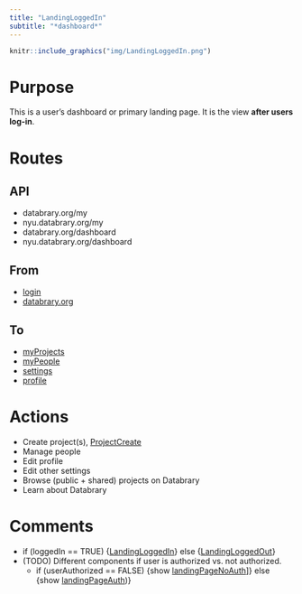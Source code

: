 ```yaml
---
title: "LandingLoggedIn"
subtitle: "*dashboard*"
---
```


```r
knitr::include_graphics("img/LandingLoggedIn.png")
```

# Purpose

This is a user's dashboard or primary landing page.
It is the view  **after users log-in**.

# Routes

## API

- databrary.org/my
- nyu.databrary.org/my
- databrary.org/dashboard
- nyu.databrary.org/dashboard

## From

- [login](login.html)
- [databrary.org](index.html)

## To

- [myProjects](myProjects.html)
- [myPeople](myPeople.html)
- [settings](settings.html)
- [profile](profile.html)

# Actions

- Create project(s), [ProjectCreate](ProjectCreate.html)
- Manage people
- Edit profile
- Edit other settings
- Browse (public + shared) projects on Databrary
- Learn about Databrary

# Comments

- if (loggedIn == TRUE) {[LandingLoggedIn](LandingLoggedIn.html)} else {[LandingLoggedOut](LandingLoggedOut)}
- (TODO) Different components if user is authorized vs. not authorized.
    - if (userAuthorized == FALSE) {show [landingPageNoAuth](landingPageNoAuth.html)]} else {show [landingPageAuth](landingPageAuth.html))}